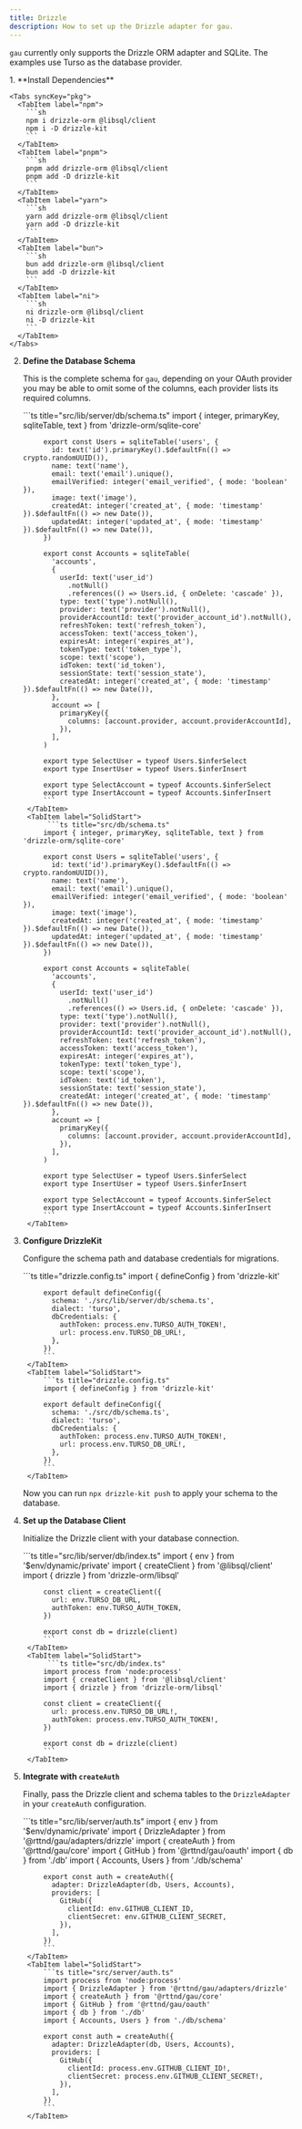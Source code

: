 ```yaml
---
title: Drizzle
description: How to set up the Drizzle adapter for gau.
---
```


`gau` currently only supports the Drizzle ORM adapter and SQLite. The examples use Turso as the database provider.

<Steps>
1. **Install Dependencies**

    <Tabs syncKey="pkg">
      <TabItem label="npm">
        ```sh
        npm i drizzle-orm @libsql/client
        npm i -D drizzle-kit
        ```
      </TabItem>
      <TabItem label="pnpm">
        ```sh
        pnpm add drizzle-orm @libsql/client
        pnpm add -D drizzle-kit
        ```
      </TabItem>
      <TabItem label="yarn">
        ```sh
        yarn add drizzle-orm @libsql/client
        yarn add -D drizzle-kit
        ```
      </TabItem>
      <TabItem label="bun">
        ```sh
        bun add drizzle-orm @libsql/client
        bun add -D drizzle-kit
        ```
      </TabItem>
      <TabItem label="ni">
        ```sh
        ni drizzle-orm @libsql/client
        ni -D drizzle-kit
        ```
      </TabItem>
    </Tabs>

2. **Define the Database Schema**

   This is the complete schema for `gau`, depending on your OAuth provider you may be able to omit some of the columns, each provider lists its required columns.

    <Tabs syncKey="framework">
        <TabItem label="SvelteKit">
            ```ts title="src/lib/server/db/schema.ts"
            import { integer, primaryKey, sqliteTable, text } from 'drizzle-orm/sqlite-core'

            export const Users = sqliteTable('users', {
              id: text('id').primaryKey().$defaultFn(() => crypto.randomUUID()),
              name: text('name'),
              email: text('email').unique(),
              emailVerified: integer('email_verified', { mode: 'boolean' }),
              image: text('image'),
              createdAt: integer('created_at', { mode: 'timestamp' }).$defaultFn(() => new Date()),
              updatedAt: integer('updated_at', { mode: 'timestamp' }).$defaultFn(() => new Date()),
            })

            export const Accounts = sqliteTable(
              'accounts',
              {
                userId: text('user_id')
                  .notNull()
                  .references(() => Users.id, { onDelete: 'cascade' }),
                type: text('type').notNull(),
                provider: text('provider').notNull(),
                providerAccountId: text('provider_account_id').notNull(),
                refreshToken: text('refresh_token'),
                accessToken: text('access_token'),
                expiresAt: integer('expires_at'),
                tokenType: text('token_type'),
                scope: text('scope'),
                idToken: text('id_token'),
                sessionState: text('session_state'),
                createdAt: integer('created_at', { mode: 'timestamp' }).$defaultFn(() => new Date()),
              },
              account => [
                primaryKey({
                  columns: [account.provider, account.providerAccountId],
                }),
              ],
            )

            export type SelectUser = typeof Users.$inferSelect
            export type InsertUser = typeof Users.$inferInsert

            export type SelectAccount = typeof Accounts.$inferSelect
            export type InsertAccount = typeof Accounts.$inferInsert
            ```
        </TabItem>
        <TabItem label="SolidStart">
             ```ts title="src/db/schema.ts"
            import { integer, primaryKey, sqliteTable, text } from 'drizzle-orm/sqlite-core'

            export const Users = sqliteTable('users', {
              id: text('id').primaryKey().$defaultFn(() => crypto.randomUUID()),
              name: text('name'),
              email: text('email').unique(),
              emailVerified: integer('email_verified', { mode: 'boolean' }),
              image: text('image'),
              createdAt: integer('created_at', { mode: 'timestamp' }).$defaultFn(() => new Date()),
              updatedAt: integer('updated_at', { mode: 'timestamp' }).$defaultFn(() => new Date()),
            })

            export const Accounts = sqliteTable(
              'accounts',
              {
                userId: text('user_id')
                  .notNull()
                  .references(() => Users.id, { onDelete: 'cascade' }),
                type: text('type').notNull(),
                provider: text('provider').notNull(),
                providerAccountId: text('provider_account_id').notNull(),
                refreshToken: text('refresh_token'),
                accessToken: text('access_token'),
                expiresAt: integer('expires_at'),
                tokenType: text('token_type'),
                scope: text('scope'),
                idToken: text('id_token'),
                sessionState: text('session_state'),
                createdAt: integer('created_at', { mode: 'timestamp' }).$defaultFn(() => new Date()),
              },
              account => [
                primaryKey({
                  columns: [account.provider, account.providerAccountId],
                }),
              ],
            )

            export type SelectUser = typeof Users.$inferSelect
            export type InsertUser = typeof Users.$inferInsert

            export type SelectAccount = typeof Accounts.$inferSelect
            export type InsertAccount = typeof Accounts.$inferInsert
            ```
        </TabItem>
    </Tabs>

3. **Configure DrizzleKit**

   Configure the schema path and database credentials for migrations.

    <Tabs syncKey="framework">
        <TabItem label="SvelteKit">
            ```ts title="drizzle.config.ts"
            import { defineConfig } from 'drizzle-kit'

            export default defineConfig({
              schema: './src/lib/server/db/schema.ts',
              dialect: 'turso',
              dbCredentials: {
                authToken: process.env.TURSO_AUTH_TOKEN!,
                url: process.env.TURSO_DB_URL!,
              },
            })
            ```
        </TabItem>
        <TabItem label="SolidStart">
            ```ts title="drizzle.config.ts"
            import { defineConfig } from 'drizzle-kit'

            export default defineConfig({
              schema: './src/db/schema.ts',
              dialect: 'turso',
              dbCredentials: {
                authToken: process.env.TURSO_AUTH_TOKEN!,
                url: process.env.TURSO_DB_URL!,
              },
            })
            ```
        </TabItem>
    </Tabs>

    Now you can run `npx drizzle-kit push` to apply your schema to the database.

4. **Set up the Database Client**

   Initialize the Drizzle client with your database connection.

    <Tabs syncKey="framework">
        <TabItem label="SvelteKit">
            ```ts title="src/lib/server/db/index.ts"
            import { env } from '$env/dynamic/private'
            import { createClient } from '@libsql/client'
            import { drizzle } from 'drizzle-orm/libsql'

            const client = createClient({
              url: env.TURSO_DB_URL,
              authToken: env.TURSO_AUTH_TOKEN,
            })

            export const db = drizzle(client)
            ```
        </TabItem>
        <TabItem label="SolidStart">
             ```ts title="src/db/index.ts"
            import process from 'node:process'
            import { createClient } from '@libsql/client'
            import { drizzle } from 'drizzle-orm/libsql'

            const client = createClient({
              url: process.env.TURSO_DB_URL!,
              authToken: process.env.TURSO_AUTH_TOKEN!,
            })

            export const db = drizzle(client)
            ```
        </TabItem>
    </Tabs>

5. **Integrate with `createAuth`**

   Finally, pass the Drizzle client and schema tables to the `DrizzleAdapter` in your `createAuth` configuration.

    <Tabs syncKey="framework">
        <TabItem label="SvelteKit">
            ```ts title="src/lib/server/auth.ts"
            import { env } from '$env/dynamic/private'
            import { DrizzleAdapter } from '@rttnd/gau/adapters/drizzle'
            import { createAuth } from '@rttnd/gau/core'
            import { GitHub } from '@rttnd/gau/oauth'
            import { db } from './db'
            import { Accounts, Users } from './db/schema'

            export const auth = createAuth({
              adapter: DrizzleAdapter(db, Users, Accounts),
              providers: [
                GitHub({
                  clientId: env.GITHUB_CLIENT_ID,
                  clientSecret: env.GITHUB_CLIENT_SECRET,
                }),
              ],
            })
            ```
        </TabItem>
        <TabItem label="SolidStart">
            ```ts title="src/server/auth.ts"
            import process from 'node:process'
            import { DrizzleAdapter } from '@rttnd/gau/adapters/drizzle'
            import { createAuth } from '@rttnd/gau/core'
            import { GitHub } from '@rttnd/gau/oauth'
            import { db } from './db'
            import { Accounts, Users } from './db/schema'

            export const auth = createAuth({
              adapter: DrizzleAdapter(db, Users, Accounts),
              providers: [
                GitHub({
                  clientId: process.env.GITHUB_CLIENT_ID!,
                  clientSecret: process.env.GITHUB_CLIENT_SECRET!,
                }),
              ],
            })
            ```
        </TabItem>
    </Tabs>

</Steps>
